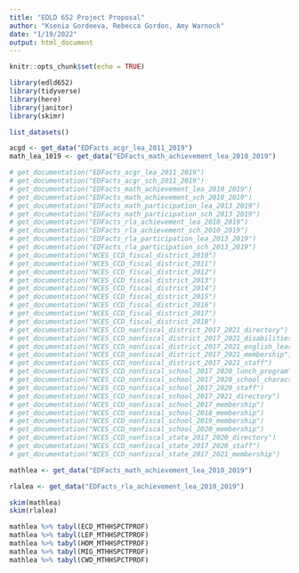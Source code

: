 ```yaml
---
title: "EDLD 652 Project Proposal"
author: "Ksenia Gordeeva, Rebecca Gordon, Amy Warnock"
date: "1/19/2022"
output: html_document
---
```


```r
knitr::opts_chunk$set(echo = TRUE)

library(edld652)
library(tidyverse)
library(here)
library(janitor)
library(skimr)

```

```r
list_datasets()
```

```r
acgd <- get_data("EDFacts_acgr_lea_2011_2019")
math_lea_1019 <- get_data("EDFacts_math_achievement_lea_2010_2019")
```

```r
# get_documentation("EDFacts_acgr_lea_2011_2019")
# get_documentation("EDFacts_acgr_sch_2011_2019")
# get_documentation("EDFacts_math_achievement_lea_2010_2019")
# get_documentation("EDFacts_math_achievement_sch_2010_2019")
# get_documentation("EDFacts_math_participation_lea_2013_2019")
# get_documentation("EDFacts_math_participation_sch_2013_2019")
# get_documentation("EDFacts_rla_achievement_lea_2010_2019")
# get_documentation("EDFacts_rla_achievement_sch_2010_2019")
# get_documentation("EDFacts_rla_participation_lea_2013_2019")
# get_documentation("EDFacts_rla_participation_sch_2013_2019")
# get_documentation("NCES_CCD_fiscal_district_2010")
# get_documentation("NCES_CCD_fiscal_district_2011")
# get_documentation("NCES_CCD_fiscal_district_2012")
# get_documentation("NCES_CCD_fiscal_district_2013")
# get_documentation("NCES_CCD_fiscal_district_2014")
# get_documentation("NCES_CCD_fiscal_district_2015")
# get_documentation("NCES_CCD_fiscal_district_2016")
# get_documentation("NCES_CCD_fiscal_district_2017")
# get_documentation("NCES_CCD_fiscal_district_2018")
# get_documentation("NCES_CCD_nonfiscal_district_2017_2021_directory")
# get_documentation("NCES_CCD_nonfiscal_district_2017_2021_disabilities")
# get_documentation("NCES_CCD_nonfiscal_district_2017_2021_english_learners")
# get_documentation("NCES_CCD_nonfiscal_district_2017_2021_membership")
# get_documentation("NCES_CCD_nonfiscal_district_2017_2021_staff")
# get_documentation("NCES_CCD_nonfiscal_school_2017_2020_lunch_program")
# get_documentation("NCES_CCD_nonfiscal_school_2017_2020_school_characteristics")
# get_documentation("NCES_CCD_nonfiscal_school_2017_2020_staff")
# get_documentation("NCES_CCD_nonfiscal_school_2017_2021_directory")
# get_documentation("NCES_CCD_nonfiscal_school_2017_membership")
# get_documentation("NCES_CCD_nonfiscal_school_2018_membership")
# get_documentation("NCES_CCD_nonfiscal_school_2019_membership")
# get_documentation("NCES_CCD_nonfiscal_school_2020_membership")
# get_documentation("NCES_CCD_nonfiscal_state_2017_2020_directory")
# get_documentation("NCES_CCD_nonfiscal_state_2017_2020_staff")
# get_documentation("NCES_CCD_nonfiscal_state_2017_2021_membership")
```
```r
mathlea <- get_data("EDFacts_math_achievement_lea_2010_2019")

rlalea <- get_data("EDFacts_rla_achievement_lea_2010_2019")

skim(mathlea)
skim(rlalea)

mathlea %>% tabyl(ECD_MTHHSPCTPROF)
mathlea %>% tabyl(LEP_MTHHSPCTPROF)
mathlea %>% tabyl(HOM_MTHHSPCTPROF)
mathlea %>% tabyl(MIG_MTHHSPCTPROF)
mathlea %>% tabyl(CWD_MTHHSPCTPROF)

```


